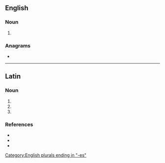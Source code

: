 ==English==

===Noun===
{{head|en|noun form}}

# {{plural of|agon|lang=en}}

===Anagrams===
* {{anagrams|en|a=aegnos|Ganoes|Genaos|geason|genoas}}

[[Category:English plurals ending in "-es"]]

----

==Latin==

===Noun===
{{la-noun-form|agōnēs}}

# {{inflection of|agōn||nom|p|lang=la}}
# {{inflection of|agōn||acc|p|lang=la}}
# {{inflection of|agōn||voc|p|lang=la}}

===References===
* {{R:du Cange}}
* {{R:Peck}}
* {{R:Smith's Antiquities}}